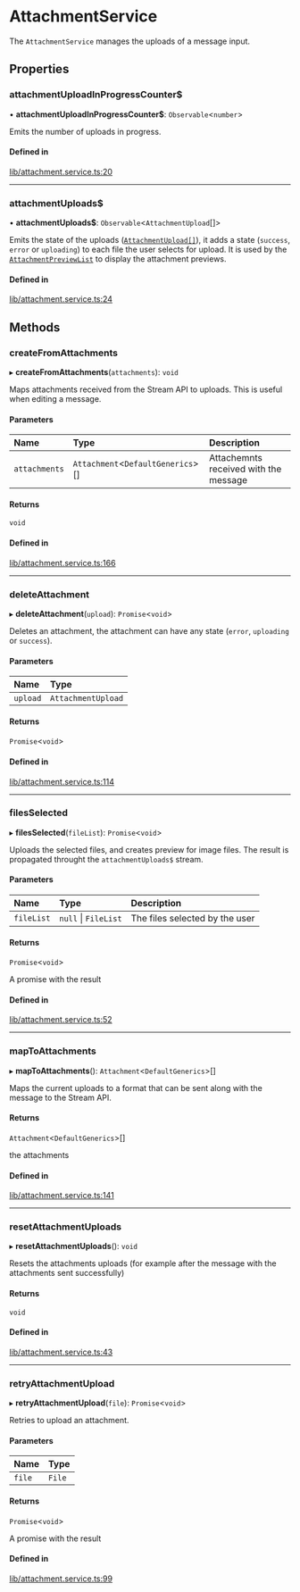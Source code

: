 # AttachmentService

The `AttachmentService` manages the uploads of a message input.

## Properties

### attachmentUploadInProgressCounter$

• **attachmentUploadInProgressCounter$**: `Observable`<`number`\>

Emits the number of uploads in progress.

#### Defined in

[lib/attachment.service.ts:20](https://github.com/GetStream/stream-chat-angular/blob/683ee2f/projects/stream-chat-angular/src/lib/attachment.service.ts#L20)

___

### attachmentUploads$

• **attachmentUploads$**: `Observable`<`AttachmentUpload`[]\>

Emits the state of the uploads ([`AttachmentUpload[]`](https://github.com/GetStream/stream-chat-angular/blob/master/projects/stream-chat-angular/src/lib/types.ts)), it adds a state (`success`, `error` or `uploading`) to each file the user selects for upload. It is used by the [`AttachmentPreviewList`](../components/AttachmentPreviewListComponent.mdx) to display the attachment previews.

#### Defined in

[lib/attachment.service.ts:24](https://github.com/GetStream/stream-chat-angular/blob/683ee2f/projects/stream-chat-angular/src/lib/attachment.service.ts#L24)

## Methods

### createFromAttachments

▸ **createFromAttachments**(`attachments`): `void`

Maps attachments received from the Stream API to uploads. This is useful when editing a message.

#### Parameters

| Name | Type | Description |
| :------ | :------ | :------ |
| `attachments` | `Attachment`<`DefaultGenerics`\>[] | Attachemnts received with the message |

#### Returns

`void`

#### Defined in

[lib/attachment.service.ts:166](https://github.com/GetStream/stream-chat-angular/blob/683ee2f/projects/stream-chat-angular/src/lib/attachment.service.ts#L166)

___

### deleteAttachment

▸ **deleteAttachment**(`upload`): `Promise`<`void`\>

Deletes an attachment, the attachment can have any state (`error`, `uploading` or `success`).

#### Parameters

| Name | Type |
| :------ | :------ |
| `upload` | `AttachmentUpload` |

#### Returns

`Promise`<`void`\>

#### Defined in

[lib/attachment.service.ts:114](https://github.com/GetStream/stream-chat-angular/blob/683ee2f/projects/stream-chat-angular/src/lib/attachment.service.ts#L114)

___

### filesSelected

▸ **filesSelected**(`fileList`): `Promise`<`void`\>

Uploads the selected files, and creates preview for image files. The result is propagated throught the `attachmentUploads$` stream.

#### Parameters

| Name | Type | Description |
| :------ | :------ | :------ |
| `fileList` | ``null`` \| `FileList` | The files selected by the user |

#### Returns

`Promise`<`void`\>

A promise with the result

#### Defined in

[lib/attachment.service.ts:52](https://github.com/GetStream/stream-chat-angular/blob/683ee2f/projects/stream-chat-angular/src/lib/attachment.service.ts#L52)

___

### mapToAttachments

▸ **mapToAttachments**(): `Attachment`<`DefaultGenerics`\>[]

Maps the current uploads to a format that can be sent along with the message to the Stream API.

#### Returns

`Attachment`<`DefaultGenerics`\>[]

the attachments

#### Defined in

[lib/attachment.service.ts:141](https://github.com/GetStream/stream-chat-angular/blob/683ee2f/projects/stream-chat-angular/src/lib/attachment.service.ts#L141)

___

### resetAttachmentUploads

▸ **resetAttachmentUploads**(): `void`

Resets the attachments uploads (for example after the message with the attachments sent successfully)

#### Returns

`void`

#### Defined in

[lib/attachment.service.ts:43](https://github.com/GetStream/stream-chat-angular/blob/683ee2f/projects/stream-chat-angular/src/lib/attachment.service.ts#L43)

___

### retryAttachmentUpload

▸ **retryAttachmentUpload**(`file`): `Promise`<`void`\>

Retries to upload an attachment.

#### Parameters

| Name | Type |
| :------ | :------ |
| `file` | `File` |

#### Returns

`Promise`<`void`\>

A promise with the result

#### Defined in

[lib/attachment.service.ts:99](https://github.com/GetStream/stream-chat-angular/blob/683ee2f/projects/stream-chat-angular/src/lib/attachment.service.ts#L99)
